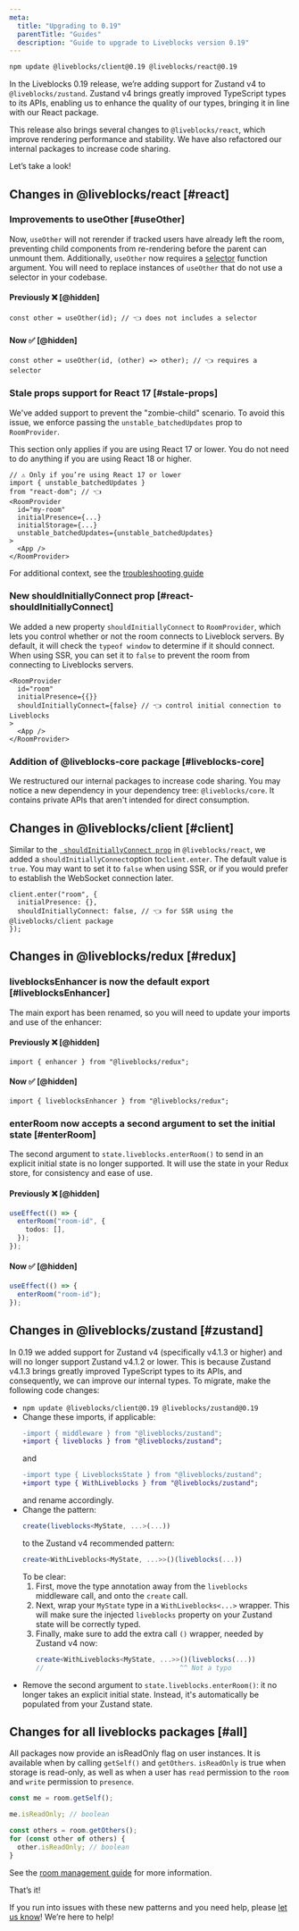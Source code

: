 ```yaml
---
meta:
  title: "Upgrading to 0.19"
  parentTitle: "Guides"
  description: "Guide to upgrade to Liveblocks version 0.19"
---
```


```bash
npm update @liveblocks/client@0.19 @liveblocks/react@0.19
```

In the Liveblocks 0.19 release, we’re adding support for Zustand v4 to
`@liveblocks/zustand`. Zustand v4 brings greatly improved TypeScript types to
its APIs, enabling us to enhance the quality of our types, bringing it in line
with our React package.

This release also brings several changes to `@liveblocks/react`, which improve
rendering performance and stability. We have also refactored our internal
packages to increase code sharing.

Let’s take a look!

## Changes in @liveblocks/react [#react]

### Improvements to useOther [#useOther]

Now, `useOther` will not rerender if tracked users have already left the room,
preventing child components from re-rendering before the parent can unmount
them. Additionally, `useOther` now requires a
[selector](/docs/api-reference/liveblocks-react#selectors-receive-immutable-data)
function argument. You will need to replace instances of `useOther` that do not
use a selector in your codebase.

#### Previously ❌ [@hidden]

```tsx
const other = useOther(id); // 👈 does not includes a selector
```

#### Now ✅ [@hidden]

```tsx
const other = useOther(id, (other) => other); // 👈 requires a selector
```

### Stale props support for React 17 [#stale-props]

We've added support to prevent the "zombie-child" scenario. To avoid this issue,
we enforce passing the `unstable_batchedUpdates` prop to `RoomProvider`.

<Banner title="You may not need this">

This section only applies if you are using React 17 or lower. You do not need to
do anything if you are using React 18 or higher.

</Banner>

```tsx highlight="2,8"
// ⚠️ Only if you’re using React 17 or lower
import { unstable_batchedUpdates }
from "react-dom"; // 👈
<RoomProvider
  id="my-room"
  initialPresence={...}
  initialStorage={...}
  unstable_batchedUpdates={unstable_batchedUpdates}
>
  <App />
</RoomProvider>
```

For additional context, see the
[troubleshooting guide](/docs/guides/troubleshooting#stale-props-zombie-child)

### New shouldInitiallyConnect prop [#react-shouldInitiallyConnect]

We added a new property `shouldInitiallyConnect` to `RoomProvider`, which lets
you control whether or not the room connects to Liveblock servers. By default,
it will check the `typeof window` to determine if it should connect. When using
SSR, you can set it to `false` to prevent the room from connecting to Liveblocks
servers.

```tsx highlight="4"
<RoomProvider
  id="room"
  initialPresence={{}}
  shouldInitiallyConnect={false} // 👈 control initial connection to Liveblocks
>
  <App />
</RoomProvider>
```

### Addition of @liveblocks-core package [#liveblocks-core]

We restructured our internal packages to increase code sharing. You may notice a
new dependency in your dependency tree: `@liveblocks/core`. It contains private
APIs that aren't intended for direct consumption.

## Changes in @liveblocks/client [#client]

Similar to the [` shouldInitiallyConnect prop`](#react-shouldInitiallyConnect)
in `@liveblocks/react`, we added a `shouldInitiallyConnect`option
to`client.enter`. The default value is `true`. You may want to set it to `false`
when using SSR, or if you would prefer to establish the WebSocket connection
later.

```tsx
client.enter("room", {
  initialPresence: {},
  shouldInitiallyConnect: false, // 👈 for SSR using the @liveblocks/client package
});
```

## Changes in @liveblocks/redux [#redux]

### liveblocksEnhancer is now the default export [#liveblocksEnhancer]

The main export has been renamed, so you will need to update your imports and
use of the enhancer:

#### Previously ❌ [@hidden]

`import { enhancer } from "@liveblocks/redux";`

#### Now ✅ [@hidden]

`import { liveblocksEnhancer } from "@liveblocks/redux";`

### enterRoom now accepts a second argument to set the initial state [#enterRoom]

The second argument to `state.liveblocks.enterRoom()` to send in an explicit
initial state is no longer supported. It will use the state in your Redux store,
for consistency and ease of use.

#### Previously ❌ [@hidden]

```ts
useEffect(() => {
  enterRoom("room-id", {
    todos: [],
  });
});
```

#### Now ✅ [@hidden]

```ts
useEffect(() => {
  enterRoom("room-id");
});
```

## Changes in @liveblocks/zustand [#zustand]

In 0.19 we added support for Zustand v4 (specifically v4.1.3 or higher) and will
no longer support Zustand v4.1.2 or lower. This is because Zustand v4.1.3 brings
greatly improved TypeScript types to its APIs, and consequently, we can improve
our internal types. To migrate, make the following code changes:

- `npm update @liveblocks/client@0.19 @liveblocks/zustand@0.19`
- Change these imports, if applicable:
  ```diff
  -import { middleware } from "@liveblocks/zustand";
  +import { liveblocks } from "@liveblocks/zustand";
  ```
  and
  ```diff
  -import type { LiveblocksState } from "@liveblocks/zustand";
  +import type { WithLiveblocks } from "@liveblocks/zustand";
  ```
  and rename accordingly.
- Change the pattern:
  ```ts
  create(liveblocks<MyState, ...>(...))
  ```
  to the Zustand v4 recommended pattern:
  ```ts
  create<WithLiveblocks<MyState, ...>>()(liveblocks(...))
  ```
  To be clear:
  1. First, move the type annotation away from the `liveblocks` middleware call,
     and onto the `create` call.
  2. Next, wrap your `MyState` type in a `WithLiveblocks<...>` wrapper. This
     will make sure the injected `liveblocks` property on your Zustand state
     will be correctly typed.
  3. Finally, make sure to add the extra call `()` wrapper, needed by Zustand v4
     now:
     ```ts
     create<WithLiveblocks<MyState, ...>>()(liveblocks(...))
     //                                  ^^ Not a typo
     ```
- Remove the second argument to `state.liveblocks.enterRoom()`: it no longer
  takes an explicit initial state. Instead, it's automatically be populated from
  your Zustand state.

## Changes for all liveblocks packages [#all]

All packages now provide an isReadOnly flag on user instances. It is available
when by calling `getSelf()` and `getOthers`. `isReadOnly` is true when storage
is read-only, as well as when a user has `read` permission to the `room` and
`write` permission to `presence`.

```ts highlight="3,5"
const me = room.getSelf();

me.isReadOnly; // boolean

const others = room.getOthers();
for (const other of others) {
  other.isReadOnly; // boolean
}
```

See the [room management guide](/docs/guides/managing-rooms-users-permissions)
for more information.

That’s it!

If you run into issues with these new patterns and you need help, please
[let us know](/contact)! We’re here to help!
